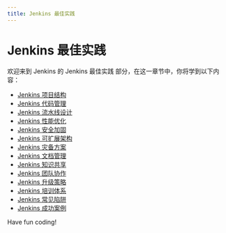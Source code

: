 ```yaml
---
title: Jenkins 最佳实践
---
```


# Jenkins 最佳实践

欢迎来到 Jenkins 的 Jenkins 最佳实践 部分，在这一章节中，你将学到以下内容：

- [Jenkins 项目结构](./0-jenkins-project-structure.mdx)
- [Jenkins 代码管理](./1-jenkins-code-management.mdx)
- [Jenkins 流水线设计](./2-jenkins-pipeline-design.mdx)
- [Jenkins 性能优化](./3-jenkins-performance-optimization.mdx)
- [Jenkins 安全加固](./4-jenkins-security-hardening.mdx)
- [Jenkins 可扩展架构](./5-jenkins-extensible-architecture.mdx)
- [Jenkins 灾备方案](./6-jenkins-disaster-recovery-plan.mdx)
- [Jenkins 文档管理](./7-jenkins-document-management.mdx)
- [Jenkins 知识共享](./8-jenkins-knowledge-sharing.mdx)
- [Jenkins 团队协作](./9-jenkins-teamwork.mdx)
- [Jenkins 升级策略](./10-jenkins-upgrade-strategy.mdx)
- [Jenkins 培训体系](./11-jenkins-training-system.mdx)
- [Jenkins 常见陷阱](./12-jenkins-common-pitfalls.mdx)
- [Jenkins 成功案例](./13-jenkins-success-story.mdx)

Have fun coding!